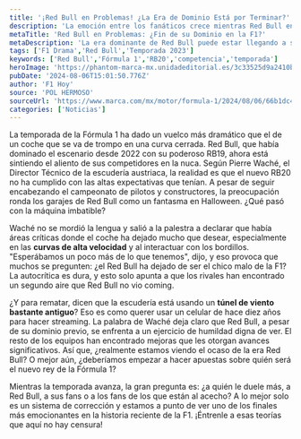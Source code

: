 ```yaml
---
title: '¡Red Bull en Problemas! ¿La Era de Dominio Está por Terminar?'
description: 'La emoción entre los fanáticos crece mientras Red Bull enfrenta críticas duras y la competencia se intensifica. ¿Estamos ante el ocaso de los reyes de la F1?'
metaTitle: 'Red Bull en Problemas: ¿Fin de su Dominio en la F1?'
metaDescription: 'La era dominante de Red Bull puede estar llegando a su fin. Descubre las inquietantes declaraciones de su Director Técnico y la competencia que se acerca.'
tags: ['F1 Drama','Red Bull','Temporada 2023']
keywords: ['Red Bull','Fórmula 1','RB20','competencia','temporada']
heroImage: 'https://phantom-marca-mx.unidadeditorial.es/3c33525d9a2410bb0f2381c81799b7c5/resize/600/mx/assets/multimedia/imagenes/2024/08/06/17229330780327.jpg'
pubDate: '2024-08-06T15:01:50.776Z'
author: 'F1 Hoy'
source: 'POL HERMOSO'
sourceUrl: 'https://www.marca.com/mx/motor/formula-1/2024/08/06/66b1dc43e2704e02a58b456e.html'
categories: ['Noticias']
---
```

La temporada de la Fórmula 1 ha dado un vuelco más dramático que el de un coche que se va de trompo en una curva cerrada. Red Bull, que había dominado el escenario desde 2022 con su poderoso RB19, ahora está sintiendo el aliento de sus competidores en la nuca. Según Pierre Waché, el Director Técnico de la escudería austriaca, la realidad es que el nuevo RB20 no ha cumplido con las altas expectativas que tenían. A pesar de seguir encabezando el campeonato de pilotos y constructores, la preocupación ronda los garajes de Red Bull como un fantasma en Halloween. ¿Qué pasó con la máquina imbatible?

Waché no se mordió la lengua y salió a la palestra a declarar que había áreas críticas donde el coche ha dejado mucho que desear, especialmente en las **curvas de alta velocidad** y al interactuar con los bordillos. "Esperábamos un poco más de lo que tenemos", dijo, y eso provoca que muchos se pregunten: ¿el Red Bull ha dejado de ser el chico malo de la F1? La autocrítica es dura, y esto solo apunta a que los rivales han encontrado un segundo aire que Red Bull no vio coming.

¿Y para rematar, dicen que la escudería está usando un **túnel de viento bastante antiguo**? Eso es como querer usar un celular de hace diez años para hacer streaming. La palabra de Waché deja claro que Red Bull, a pesar de su dominio previo, se enfrenta a un ejercicio de humildad digna de ver. El resto de los equipos han encontrado mejoras que les otorgan avances significativos. Así que, ¿realmente estamos viendo el ocaso de la era Red Bull? O mejor aún, ¿deberíamos empezar a hacer apuestas sobre quién será el nuevo rey de la Fórmula 1?

Mientras la temporada avanza, la gran pregunta es: ¿a quién le duele más, a Red Bull, a sus fans o a los fans de los que están al acecho? A lo mejor solo es un sistema de corrección y estamos a punto de ver uno de los finales más emocionantes en la historia reciente de la F1. ¡Éntrenle a esas teorías que aquí no hay censura!


